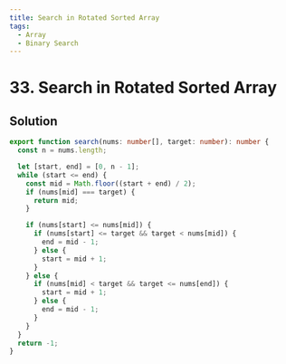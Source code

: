 ```yaml
---
title: Search in Rotated Sorted Array
tags:
  - Array
  - Binary Search
---
```


# 33. Search in Rotated Sorted Array

<Badges>
  <LevelBadge level="medium" />
  <TopicBadge name="Array" slug="array" />
  <TopicBadge name="Binary Search" slug="binary-search" />
</Badges>

## Solution

```typescript filename="solution.ts" copy
export function search(nums: number[], target: number): number {
  const n = nums.length;

  let [start, end] = [0, n - 1];
  while (start <= end) {
    const mid = Math.floor((start + end) / 2);
    if (nums[mid] === target) {
      return mid;
    }

    if (nums[start] <= nums[mid]) {
      if (nums[start] <= target && target < nums[mid]) {
        end = mid - 1;
      } else {
        start = mid + 1;
      }
    } else {
      if (nums[mid] < target && target <= nums[end]) {
        start = mid + 1;
      } else {
        end = mid - 1;
      }
    }
  }
  return -1;
}
```

<ProblemLink
  codingSite="leetcode"
  href="https://leetcode.com/problems/search-in-rotated-sorted-array"
  title="Search in Rotated Sorted Array"
/>
